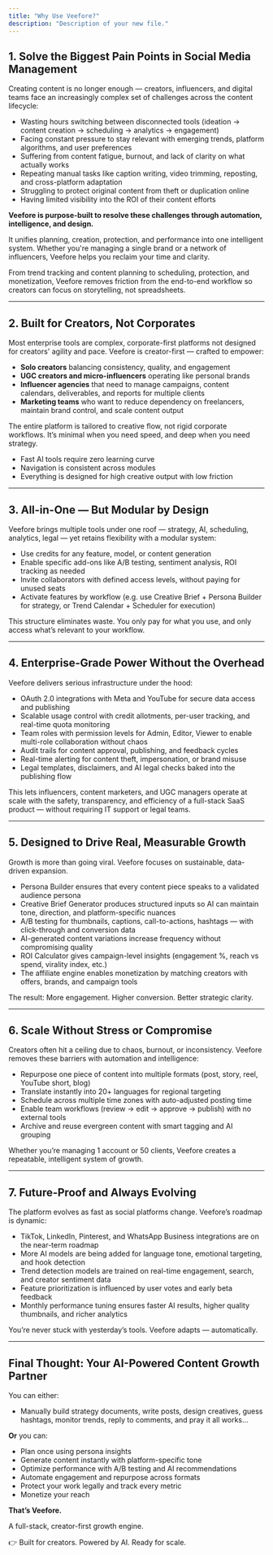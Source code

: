 ```yaml
---
title: "Why Use Veefore?"
description: "Description of your new file."
---
```


## 1. Solve the Biggest Pain Points in Social Media Management

Creating content is no longer enough — creators, influencers, and digital teams face an increasingly complex set of challenges across the content lifecycle:

- Wasting hours switching between disconnected tools (ideation → content creation → scheduling → analytics → engagement)
- Facing constant pressure to stay relevant with emerging trends, platform algorithms, and user preferences
- Suffering from content fatigue, burnout, and lack of clarity on what actually works
- Repeating manual tasks like caption writing, video trimming, reposting, and cross-platform adaptation
- Struggling to protect original content from theft or duplication online
- Having limited visibility into the ROI of their content efforts

**Veefore is purpose-built to resolve these challenges through automation, intelligence, and design.**

It unifies planning, creation, protection, and performance into one intelligent system. Whether you're managing a single brand or a network of influencers, Veefore helps you reclaim your time and clarity.

From trend tracking and content planning to scheduling, protection, and monetization, Veefore removes friction from the end-to-end workflow so creators can focus on storytelling, not spreadsheets.

---

## 2. Built for Creators, Not Corporates

Most enterprise tools are complex, corporate-first platforms not designed for creators' agility and pace. Veefore is creator-first — crafted to empower:

- **Solo creators** balancing consistency, quality, and engagement
- **UGC creators and micro-influencers** operating like personal brands
- **Influencer agencies** that need to manage campaigns, content calendars, deliverables, and reports for multiple clients
- **Marketing teams** who want to reduce dependency on freelancers, maintain brand control, and scale content output

The entire platform is tailored to creative flow, not rigid corporate workflows. It’s minimal when you need speed, and deep when you need strategy.

- Fast AI tools require zero learning curve
- Navigation is consistent across modules
- Everything is designed for high creative output with low friction

---

## 3. All-in-One — But Modular by Design

Veefore brings multiple tools under one roof — strategy, AI, scheduling, analytics, legal — yet retains flexibility with a modular system:

- Use credits for any feature, model, or content generation
- Enable specific add-ons like A/B testing, sentiment analysis, ROI tracking as needed
- Invite collaborators with defined access levels, without paying for unused seats
- Activate features by workflow (e.g. use Creative Brief \+ Persona Builder for strategy, or Trend Calendar \+ Scheduler for execution)

This structure eliminates waste. You only pay for what you use, and only access what’s relevant to your workflow.

---

## 4. Enterprise-Grade Power Without the Overhead

Veefore delivers serious infrastructure under the hood:

- OAuth 2.0 integrations with Meta and YouTube for secure data access and publishing
- Scalable usage control with credit allotments, per-user tracking, and real-time quota monitoring
- Team roles with permission levels for Admin, Editor, Viewer to enable multi-role collaboration without chaos
- Audit trails for content approval, publishing, and feedback cycles
- Real-time alerting for content theft, impersonation, or brand misuse
- Legal templates, disclaimers, and AI legal checks baked into the publishing flow

This lets influencers, content marketers, and UGC managers operate at scale with the safety, transparency, and efficiency of a full-stack SaaS product — without requiring IT support or legal teams.

---

## 5. Designed to Drive Real, Measurable Growth

Growth is more than going viral. Veefore focuses on sustainable, data-driven expansion.

- Persona Builder ensures that every content piece speaks to a validated audience persona
- Creative Brief Generator produces structured inputs so AI can maintain tone, direction, and platform-specific nuances
- A/B testing for thumbnails, captions, call-to-actions, hashtags — with click-through and conversion data
- AI-generated content variations increase frequency without compromising quality
- ROI Calculator gives campaign-level insights (engagement %, reach vs spend, virality index, etc.)
- The affiliate engine enables monetization by matching creators with offers, brands, and campaign tools

The result: More engagement. Higher conversion. Better strategic clarity.

---

## 6. Scale Without Stress or Compromise

Creators often hit a ceiling due to chaos, burnout, or inconsistency. Veefore removes these barriers with automation and intelligence:

- Repurpose one piece of content into multiple formats (post, story, reel, YouTube short, blog)
- Translate instantly into 20\+ languages for regional targeting
- Schedule across multiple time zones with auto-adjusted posting time
- Enable team workflows (review → edit → approve → publish) with no external tools
- Archive and reuse evergreen content with smart tagging and AI grouping

Whether you’re managing 1 account or 50 clients, Veefore creates a repeatable, intelligent system of growth.

---

## 7. Future-Proof and Always Evolving

The platform evolves as fast as social platforms change. Veefore’s roadmap is dynamic:

- TikTok, LinkedIn, Pinterest, and WhatsApp Business integrations are on the near-term roadmap
- More AI models are being added for language tone, emotional targeting, and hook detection
- Trend detection models are trained on real-time engagement, search, and creator sentiment data
- Feature prioritization is influenced by user votes and early beta feedback
- Monthly performance tuning ensures faster AI results, higher quality thumbnails, and richer analytics

You’re never stuck with yesterday’s tools. Veefore adapts — automatically.

---

## Final Thought: Your AI-Powered Content Growth Partner

You can either:

- Manually build strategy documents, write posts, design creatives, guess hashtags, monitor trends, reply to comments, and pray it all works...

**Or** you can:

- Plan once using persona insights
- Generate content instantly with platform-specific tone
- Optimize performance with A/B testing and AI recommendations
- Automate engagement and repurpose across formats
- Protect your work legally and track every metric
- Monetize your reach

**That’s Veefore.**

A full-stack, creator-first growth engine.

👉 Built for creators. Powered by AI. Ready for scale.